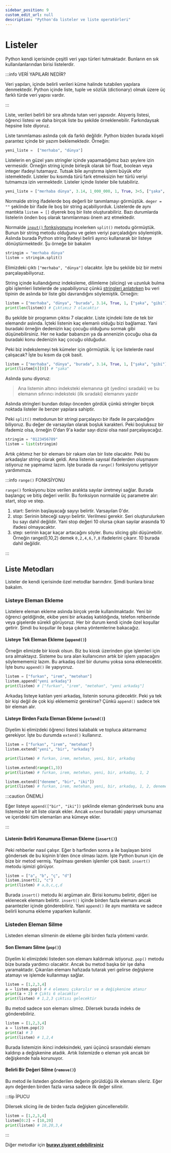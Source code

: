 ```yaml
---
sidebar_position: 9
custom_edit_url: null
description: "Python'da listeler ve liste operatörleri"
---
```



# Listeler

Python kendi içerisinde çeşitli veri yapı türleri tutmaktadır. Bunların en sık kullanılanlarından birisi listelerdir.

:::info VERİ YAPILARI NEDİR?

Veri yapıları, içinde belirli verileri küme halinde tutabilen yapılara denmektedir. Python içinde liste, tuple ve sözlük (dictionary) olmak üzere üç farklı türde veri yapısı vardır. 

:::

Liste, verileri belirli bir sıra altında tutan veri yapısıdır. Alışveriş listesi, öğrenci listesi ve daha birçok liste bu şekilde örneklenebilir. Farkındaysak hepsine liste diyoruz.

Liste tanımlaması aslında çok da farklı değildir. Python bizden burada köşeli parantez içinde bir yazım beklemektedir. Örneğin:

```py
yeni_liste =  ["merhaba", "dünya"]
```

Listelerin en güzel yanı stringler içinde yapamadığımız bazı şeylere izin vermesidir. Örneğin string içinde birleşik olarak bir float, boolean veya integer ifadeyi tutamayız. Tutsak bile ayrıştırma işlemi büyük efor istemektedir. Listeler bu kısımda türü fark etmeksizin her türlü veriyi tutmamıza izin vermektedir. Listeler içinde listeler bile tutabiliriz. 

```py
yeni_liste = ["merhaba dünya", 3.14, 1_000_000, 1, True, 3<5, ["şaka", "yapıyorsun"]]
```

Normalde string ifadelerde boş değerli bir tanımlamayı görmüştük. `deger = ""` şeklinde bir ifade ile boş bir string açabiliyorduk. Listelerde de aynı mantıkta `listem = []` diyerek boş bir liste oluşturabiliriz. Bazı durumlarda listelerin önden boş olarak tanımlanması önem arz etmektedir.

Normalde [`input()` fonksiyonunu](./6-print.mdx) incelerken `split()` metodu görmüştük. Bunun bir string metodu olduğunu ve gelen veriyi parçaladığını söylemiştik. Aslında burada Python string ifadeyi belirli ayırıcı kullanarak bir listeye dönüştürmektedir. Şu örneğe bir bakalım

```py
stringim = "merhaba dünya"
listem = stringim.split()
```

Elimizdeki çıktı `["merhaba", "dünya"]` olacaktır. İşte bu şekilde biz bir metni parçalayabiliyoruz.

String içinde kullandığımız indeksleme, dilimleme (slicing) ve uzunluk bulma gibi işlemleri listelerde de yapabiliyoruz çünkü [stringleri anlatırken](./7-stringler.mdx) bu veri tipinin de aslında bir liste gibi davrandığını söylemiştik. Örneğin:

```py
listem = ["merhaba", "dünya", "burada", 3.14, True, 1, ["şaka", "gibi"]]
print(len(listem)) # Çıktımız 7 olacaktır
```
Bu şekilde bir programın çıktısı 7 olacaktır. Liste içindeki liste de tek bir elemandır aslında. İçteki listenin kaç elemanlı olduğu bizi bağlamaz. Yani buradaki örneğin dedenizin kaç çocuğu olduğunu sormak gibi düşünebilirsiniz. Her ne kadar babanızın ya da annenizin çocuğu olsa da buradaki konu dedenizin kaç çocuğu olduğudur.

Peki biz indekslemeyi tek kümeler için görmüştük. İç içe listelerde nasıl çalışacak? İşte bu kısım da çok basit.

```py
listem = ["merhaba", "dünya", "burada", 3.14, True, 1, ["şaka", "gibi"]]
print(listem[6][0]) # "şaka"
```

Aslında şunu diyoruz:

> Ana listemin altıncı indeksteki elemanına git (yedinci sıradaki) ve bu elemanın sıfırıncı indeksteki (ilk sıradaki) elemanını yazdır

Aslında stringleri bundan dolayı önceden gördük çünkü stringler birçok noktada listeler ile benzer yapılara sahiptir. 

Peki `split()` metodunun bir stringi parçalayıcı bir ifade ile parçaladığını biliyoruz. Bu değer de varsayılan olarak boşluk karakteri. Peki boşluksuz bir ifademiz olsa, örneğin 0'dan 9'a kadar sayı dizisi olsa nasıl parçalayacağız.

```py
stringim = "0123456789"
listem = list(stringim)
```

Artık çıktımız her bir elemanı bir rakam olan bir liste olacaktır. Peki bu arkadaşlar string olarak geldi. Ama listenin sayısal ifadelerden oluşmasını istiyoruz ne yapmamız lazım. İşte burada da `range()` fonksiyonu yetişiyor yardımımıza.

:::info `range()` FONKSİYONU

`range()` fonksiyonu bize verilen aralıkta sayılar üretmeyi sağlar. Burada başlangıç ve bitiş değeri verilir. Bu fonksiyon normalde üç parametre alır: start, stop ve step. 

1. start: Serinin başlayacağı sayıyı belirtir. Varsayılan 0'dır.
2. stop: Serinin biteceği sayıyı belirtir. Verilmesi gerekir. Seri oluşturulurken bu sayı dahil değildir. Yani stop değeri 10 olursa çıkan sayılar arasında 10 ifadesi olmayacaktır.
3. step: serinin kaçar kaçar artacağını söyler. Bunu slicing gibi düşünebilir. Örneğin range(0,10,2) demek `0,2,4,6,7,8` ifadelerini çıkarır. 10 burada dahil değildir.

:::

## Liste Metodları

Listeler de kendi içerisinde özel metodlar barındırır. Şimdi bunlara biraz bakalım.

### Listeye Eleman Ekleme

Listelere eleman ekleme aslında birçok yerde kullanılmaktadır. Yeni bir öğrenci geldiğinde, ekibe yeni bir arkadaş katıldığında, telefon rehberinde veya gişelerde sürekli görüyoruz. Her bir durum kendi içinde özel koşullar getirir. Şimdi bu koşullar ile başa çıkma yöntemlerine bakacağız.

#### Listeye Tek Eleman Ekleme (`append()`)

Örneğin elimizde bir kiosk olsun. Biz bu kiosk üzerinden gişe işlemleri için sıra almaktayız. Sisteme bu sıra alan kullanıcının artık bir işlem yapacağını söylemememiz lazım. Bu arkadaş özel bir durumu yoksa sona eklenecektir. İşte bunu `append()` ile yapıyoruz.

```py
listem = ["furkan", "irem", "metehan"]
listem.append("yeni arkadaş")
print(listem) # ["furkan", "irem", "metehan", "yeni arkadaş"]
```

Arkadaş listeye katılan yeni arkadaş, listenin sonuna gidecektir. Peki ya tek bir kişi değil de çok kişi eklememiz gerekirse? Çünkü `append()` sadece tek bir eleman alır.

#### Listeye Birden Fazla Eleman Ekleme (`extend()`)

Diyelim ki elimizdeki öğrenci listesi kalabalık ve topluca aktarmamız gerekiyor. İşte bu durumda `extend()` kullanırız.

```py
listem = ["furkan", "irem", "metehan"]
listem.extend("yeni", "bir", "arkadaş")

print(listem) # furkan, irem, metehan, yeni, bir, arkadaş

listem.extend(range(1,3))
print(listem) # furkan, irem, metehan, yeni, bir, arkadaş, 1, 2

listem.extend(["deneme", "bir", "iki"])
print(listem) # furkan, irem, metehan, yeni, bir, arkadaş, 1, 2, deneme, bir, iki
```

:::caution ÖNEMLİ

Eğer listeye `append(["bir", "iki"])` şeklinde eleman gönderirsek bunu ana listemize bir alt liste olarak ekler. Ancak `extend` buradaki yapıyı umursamaz ve içerideki tüm elemanları ana kümeye ekler.

:::

#### Listenin Belirli Konumuna Eleman Ekleme (`insert()`)

Peki rehberler nasıl çalışır. Eğer b harfinden sonra a ile başlayan birini göndersek de bu kişinin b'den önce olması lazım. İşte Python bunun için de bize bir metod vermiş. Yapılması gereken işlemler çok basit. `insert()` metodu işimizi görüyor.

```py
listem = ["a", "b", "ç", "d"]
listem.insert(2, "c")
print(listem) # a,b,c,ç,d
```
Burada `insert()` metodu iki argüman alır. Birisi konumu belirtir, diğeri ise eklenecek elemanı belirtir. `insert()` içinde birden fazla elemanı ancak parantezler içinde gönderebiliriz. Yani `append()` ile aynı mantıkta ve sadece belirli konuma ekleme yaparken kullanılır.

### Listeden Eleman Silme

Listeden eleman silmenin de ekleme gibi birden fazla yöntemi vardır.

#### Son Elemanı Silme (`pop()`)

Diyelim ki elimizdeki listeden son elemanı kaldırmak istiyoruz. `pop()` metodu bize burada yardımcı olacaktır. Ancak bu metod başka bir işe daha yaramaktadır. Çıkarılan elemanı hafızada tutarak yeri gelirse değişkene atamayı ve işlemde kullanmayı sağlar.

```py
listem = [1,2,3,4]
a = listem.pop() # 4 elemanı çıkarılır ve a değişkenine atanır
print(a + 2) # Çıktı 6 olacaktır
print(listem) # 1,2,3 çıktısı gelecektir
```
Bu metod sadece son elemanı silmez. Dilersek burada indeks de gönderebiliriz.

```py
listem = [1,2,3,4]
a = listem.pop(2)
print(a) # 3
print(listem) # 1,2,4
```

Burada listemizin ikinci indeksindeki, yani üçüncü sırasındaki elemanı kaldırıp a değişkenine atadık. Artık listemizde o eleman yok ancak bir değişkende hala korunuyor.


#### Belirli Bir Değeri Silme (`remove()`)

Bu metod ile listeden gönderilen değerin görüldüğü ilk elemanı sileriz. Eğer aynı değerden birden fazla varsa sadece ilk değer silinir.

:::tip İPUCU

Dilersek slicing ile de birden fazla değişken güncellenebilir.

```py
listem = [1,2,3,4]
listem[0:2] = [10,20]
print(listem) # 10,20,3,4
```

:::


Diğer metodlar için [**burayı ziyaret edebilirsiniz**](https://docs.python.org/3/tutorial/datastructures.html#more-on-lists)

